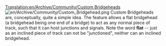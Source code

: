 [[Translation:en/Archive/Community/Custom Bridgeheads]]
[[File:en/Archive/Community/Custom Bridgehead.png|left]]
Custom Bridgeheads are, conceptually, quite a simple idea.  The feature allows a flat bridgehead (a bridgehead being one end of a bridge) to act as any normal piece of track, such that it can host junctions and signals.  Note the word '''flat''' -- just as an inclined piece of track can not be "junctioned", neither can an inclined bridgehead.